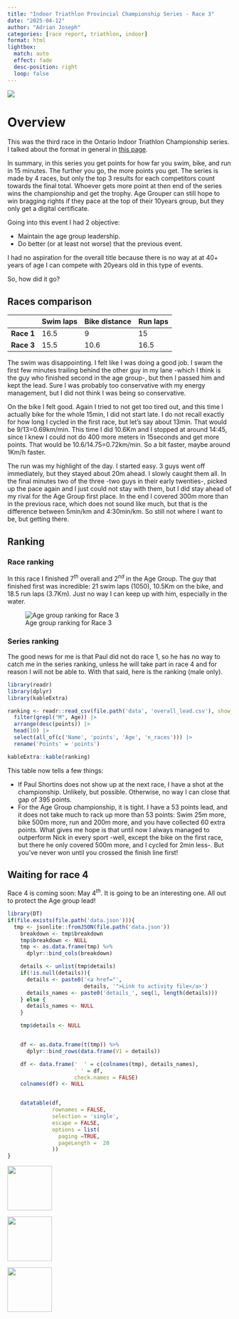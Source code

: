 ```yaml
---
title: "Indoor Triathlon Provincial Championship Series - Race 3"
date: "2025-04-12"
author: "Adrian Joseph"
categories: [race report, triathlon, indoor]
format: html
lightbox:
  match: auto
  effect: fade
  desc-position: right
  loop: false
---
```


![](img/00.png)

# Overview

This was the third race in the Ontario Indoor Triathlon Championship series. I talked about the format in general in [this page](../2025-02-22_INDOOR_TRIATHLON_SERIES_RACE_1/index.qmd).

In summary, in this series you get points for how far you swim, bike, and run in 15 minutes. The further you go, the more points you get. The series is made by 4 races, but only the top 3 results for each competitors count towards the final total. Whoever gets more point at then end of the series wins the championship and get the trophy. Age Grouper can still hope to win bragging rights if they pace at the top of their 10years group, but they only get a digital certificate.


Going into this event I had 2 objective:

* Maintain the age group leadership.
* Do better (or at least not worse) that the previous event.

I had no aspiration for the overall title because there is no way at at 40+ years of age I can compete with 20years old in this type of events.

So, how did it go?

## Races comparison


|            | Swim laps | Bike distance | Run laps |
|------------|-----------|---------------|----------|
| **Race 1** | 16.5      | 9             | 15       |
| **Race 3** | 15.5      | 10.6          | 16.5     |

The swim was disappointing. I felt like I was doing a good job. I swam the first few minutes trailing behind the other guy in my lane -which I think is the guy who finished second in the age group-, but then I passed him and kept the lead. Sure I was probably too conservative with my energy management, but I did not think I was being so conservative.

On the bike I felt good. Again I tried to not get too tired out, and this time I actually bike for the whole 15min, I did not start late. I do not recall exactly for how long I cycled in the first race, but let's say about 13min. That would be 9/13=0.69km/min. This time I did 10.6Km and I stopped at around 14:45, since I knew I could not do 400 more meters in 15seconds and get more points. That would be 10.6/14.75=0.72km/min. So a bit faster, maybe around 1Km/h faster.

The run was my highlight of the day. I started easy. 3 guys went off immediately, but they stayed about 20m ahead. I slowly caught them all. In the final minutes two of the three -two guys in their early twenties-, picked up the pace again and I just could not stay with them, but I did stay ahead of my rival for the Age Group first place. In the end I covered 300m more than in the previous race, which does not sound like much, but that is the difference between 5min/km and 4:30min/km. So still not where I want to be, but getting there.

## Ranking

### Race ranking

In this race I finished 7$^{th}$ overall and 2$^{nd}$ in the Age Group. The guy that finished first was incredible: 21 swim laps (1050), 10.5Km on the bike, and 18.5 run laps (3.7Km). Just no way I can keep up with him, especially in the water.

![Age group ranking for Race 3](./img/02.png)

### Series ranking

The good news for me is that Paul did not do race 1, so he has no way to catch me in the series ranking, unless he will take part in race 4 and for reason I will not be able to. With that said, here is the ranking (male only).

```r
library(readr)
library(dplyr)
library(kableExtra)

ranking <- readr::read_csv(file.path('data', 'overall_lead.csv'), show_col_types = FALSE) |>
  filter(grepl("M", Age)) |>
  arrange(desc(points)) |>
  head(10) |>
  select(all_of(c('Name', 'points', 'Age', 'n_races'))) |>
  rename('Points' = 'points')

kableExtra::kable(ranking)
```


This table now tells a few things:

* If Paul Shortins does not show up at the next race, I have a shot at the championship. Unlikely, but possible. Otherwise, no way I can close that gap of 395 points.
* For the Age Group championship, it is tight. I have a 53 points lead, and it does not take much to rack up more than 53 points: Swim 25m more, bike 500m more, run and 200m more, and you have collected 60 extra points. What gives me hope is that until now I always managed to outperform Nick in every sport -well, except the bike on the first race, but there he only covered 500m more, and I cycled for 2min less-. But you've never won until you crossed the finish line first!


## Waiting for race 4

Race 4 is coming soon: May 4$^{th}$. It is going to be an interesting one. All out to protect the Age group lead!

```r
library(DT)
if(file.exists(file.path('data.json'))){
  tmp <- jsonlite::fromJSON(file.path('data.json'))
    breakdown <- tmp$breakdown
    tmp$breakdown <- NULL
    tmp <- as.data.frame(tmp) %>%
      dplyr::bind_cols(breakdown)

    details <- unlist(tmp$details)
    if(!is.null(details)){
      details <- paste0('<a href="',
                        details, '">Link to activity file</a>')
      details_names <- paste0('details_', seq(1, length(details)))
    } else {
      details_names <- NULL
    }

    tmp$details <- NULL


    df <- as.data.frame(t(tmp)) %>%
      dplyr::bind_rows(data.frame(V1 = details))

    df <- data.frame('  ' = c(colnames(tmp), details_names),
                     ' ' = df,
                     check.names = FALSE)
    colnames(df) <- NULL


    datatable(df,
              rownames = FALSE,
              selection = 'single',
              escape = FALSE,
              options = list(
                paging =TRUE,
                pageLength =  20
              ))
}
```





::: {layout-ncol=4}
![](img_modal/00.png){ width="100" group="hi" }

![](img_modal/01.png){ width="100" group="hi" }

![](img_modal/02.png){ width="100" group="hi" }
:::

